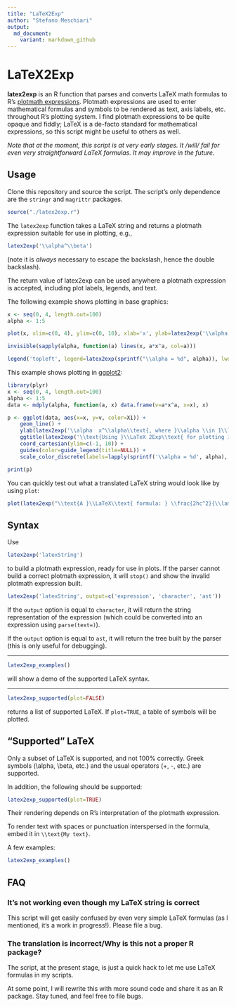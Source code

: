 ```yaml
---
title: "LaTeX2Exp"
author: "Stefano Meschiari"
output: 
  md_document:
    variant: markdown_github
---
```

# LaTeX2Exp
**latex2exp** is an R function that parses and converts LaTeX math formulas to R's [plotmath expressions](http://stat.ethz.ch/R-manual/R-patched/library/grDevices/html/plotmath.html). Plotmath expressions are used to enter mathematical formulas and symbols to be rendered as text, axis labels, etc. throughout R's plotting system. I find plotmath expressions to be quite opaque and fiddly; LaTeX is a de-facto standard for mathematical expressions, so this script might be useful to others as well.

*Note that at the moment, this script is at very early stages. It /will/ fail for even very straightforward LaTeX formulas. It may improve in the future.*

## Usage
Clone this repository and source the script. The script's only dependence are  the `stringr` and `magrittr` packages.
```r
source("./latex2exp.r")
```

The `latex2exp` function takes a LaTeX string and returns a plotmath expression suitable for use in plotting, e.g.,

```r
latex2exp('\\alpha^\\beta')
```
(note it is *always* necessary to escape the backslash, hence the double backslash).

The return value of latex2exp can be used anywhere a plotmath expression is accepted, including plot labels, legends, and text. 

The following example shows plotting in base graphics:
```r
x <- seq(0, 4, length.out=100)
alpha <- 1:5

plot(x, xlim=c(0, 4), ylim=c(0, 10), xlab='x', ylab=latex2exp('\\alpha  x^\\alpha\\text{, where }\\alpha \\in \\text{1:5}'), type='n', main=latex2exp('\\text{Using }\\LaTeX 2Exp\\text{ for plotting in base graphics}'))

invisible(sapply(alpha, function(a) lines(x, a*x^a, col=a)))

legend('topleft', legend=latex2exp(sprintf("\\alpha = %d", alpha)), lwd=1, col=alpha)
```

This example shows plotting in [ggplot2](http://ggplot2.org):
```r
library(plyr)
x <- seq(0, 4, length.out=100)
alpha <- 1:5
data <- mdply(alpha, function(a, x) data.frame(v=a*x^a, x=x), x)

p <- ggplot(data, aes(x=x, y=v, color=X1)) +
    geom_line() + 
    ylab(latex2exp('\\alpha  x^\\alpha\\text{, where }\\alpha \\in 1\\ldots 5')) +
    ggtitle(latex2exp('\\text{Using }\\LaTeX 2Exp\\text{ for plotting in ggplot2. I } \\heartsuit\\text{ ggplot!}')) +
    coord_cartesian(ylim=c(-1, 10)) +
    guides(color=guide_legend(title=NULL)) +
    scale_color_discrete(labels=lapply(sprintf('\\alpha = %d', alpha), latex2exp)) # Note that ggplot2 legend labels must be lists of expressions, not vectors of expressions

print(p)
```

You can quickly test out what a translated LaTeX string would look like by using `plot`: 
```r
plot(latex2exp("\\text{A }\\LaTeX\\text{ formula: } \\frac{2hc^2}{\\lambda^5}  \\, \\frac{1}{e^{\\frac{hc}{\\lambda k_B T}} - 1}"), cex=2)
```

## Syntax
Use
```r
latex2exp('latexString')
```
to build a plotmath expression, ready for use in plots. If the parser cannot build a correct plotmath expression, it will `stop()` and show the invalid plotmath expression built.

```r
latex2exp('latexString', output=c('expression', 'character', 'ast'))
```
If the `output` option is equal to `character`, it will return the string representation of the expression (which could be converted into an expression using `parse(text=)`).

If the `output` option is equal to `ast`, it will return the tree built by the parser (this is only useful for debugging).

- - -

```r
latex2exp_examples()
```
will show a demo of the supported LaTeX syntax.

- - -
```r
latex2exp_supported(plot=FALSE)
```
returns a list of supported LaTeX. If `plot=TRUE`, a table of symbols will be plotted.


## "Supported" LaTeX
Only a subset of LaTeX is supported, and not 100% correctly. Greek symbols (\\alpha, \\beta, etc.) and the usual operators (+, -, etc.) are supported.

In addition, the following should be supported:
```r
latex2exp_supported(plot=TRUE)
``` 

Their rendering depends on R's interpretation of the plotmath expression.

To render text with spaces or punctuation interspersed in the formula, embed it in `\\text{My text}`. 

A few examples:

```r
latex2exp_examples()
```

## FAQ
### It's not working even though my LaTeX string is correct
This script will get easily confused by even very simple LaTeX formulas (as I mentioned, it's a work in progress!). Please file a bug. 

### The translation is incorrect/Why is this not a proper R package?
The script, at the present stage, is just a quick hack to let me use LaTeX formulas in my scripts. 

At some point, I will rewrite this with more sound code and share it as an R package. Stay tuned, and feel free to file bugs.